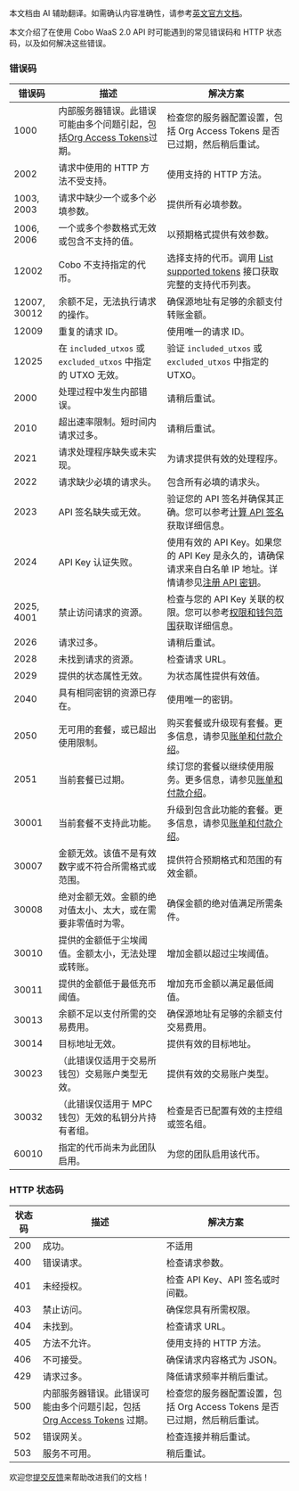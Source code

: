<Note>本文档由 AI 辅助翻译。如需确认内容准确性，请参考[英文官方文档](https://www.cobo.com/developers/v2/guides/overview/introduction)。</Note>

本文介绍了在使用 Cobo WaaS 2.0 API 时可能遇到的常见错误码和 HTTP 状态码，以及如何解决这些错误。

### 错误码

| 错误码      | 描述                                                                                         | 解决方案                                                                                                                      |
|---------------------|---------------------------------------------------------------------------------------------------------|-----------------------------------------------------------------------------------------------------------------------------------|
| 1000                | 内部服务器错误。此错误可能由多个问题引起，包括[Org Access Tokens](/v2/apps/org-access-tokens)过期。 | 检查您的服务器配置设置，包括 Org Access Tokens 是否已过期，然后稍后重试。   |
| 2002                | 请求中使用的 HTTP 方法不受支持。                                                   | 使用支持的 HTTP 方法。                                                                                  |
| 1003, 2003                | 请求中缺少一个或多个必填参数。                                                         | 提供所有必填参数。                                                                                                  |
| 1006, 2006                | 一个或多个参数格式无效或包含不支持的值。                          | 以预期格式提供有效参数。                                                                                  |
| 12002          | Cobo 不支持指定的代币。                                                     | 选择支持的代币。调用 [List supported tokens](/v2/api-references/wallets/list-supported-tokens) 接口获取完整的支持代币列表。          |
| 12007, 30012        | 余额不足，无法执行请求的操作。                                                 | 确保源地址有足够的余额支付转账金额。                                                 |
| 12009          | 重复的请求 ID。                                       | 使用唯一的请求 ID。                                     |
| 12025          | 在 `included_utxos` 或 `excluded_utxos` 中指定的 UTXO 无效。                                                 | 验证 `included_utxos` 或 `excluded_utxos` 中指定的 UTXO。                                                 |
| 2000                | 处理过程中发生内部错误。                                                              | 请稍后重试。                                                                                                           |
| 2010                | 超出速率限制。短时间内请求过多。                                                  | 请稍后重试。                                                                                                           |
| 2021                | 请求处理程序缺失或未实现。                                                      | 为请求提供有效的处理程序。                                                                                          |
| 2022                | 请求缺少必填的请求头。                                                                | 包含所有必填的请求头。                                                                                                     |
| 2023                | API 签名缺失或无效。                                                                                      | 验证您的 API 签名并确保其正确。您可以参考[计算 API 签名](/v2/guides/overview/cobo-auth#calculate-the-api-signature)获取详细信息。                                                                                   |
| 2024                | API Key 认证失败。                                                                          | 使用有效的 API Key。如果您的 API Key 是永久的，请确保请求来自白名单 IP 地址。详情请参见[注册 API 密钥](https://manuals.cobo.com/cn/portal/developer-console/create-api-key)。 |
| 2025, 4001                | 禁止访问请求的资源。                                                             | 检查与您的 API Key 关联的权限。您可以参考[权限和钱包范围](/v2/guides/overview/permissions-and-scopes)获取详细信息。                                                                               |
| 2026                | 请求过多。                                                                                      | 请稍后重试。                                                                                                           |
| 2028                | 未找到请求的资源。                                                                   | 检查请求 URL。                                                                                                            |
| 2029                | 提供的状态属性无效。                                                                | 为状态属性提供有效值。                                                                                    |
| 2040                | 具有相同密钥的资源已存在。                                                            | 使用唯一的密钥。                                                                                                                 |
| 2050                | 无可用的套餐，或已超出使用限制。                                            | 购买套餐或升级现有套餐。更多信息，请参见[账单和付款介绍](https://manuals.cobo.com/cn/portal/bills-and-payments/introduction)。 |
| 2051           | 当前套餐已过期。                                                             | 续订您的套餐以继续使用服务。更多信息，请参见[账单和付款介绍](https://manuals.cobo.com/cn/portal/bills-and-payments/introduction)。                                              |
| 30001          | 当前套餐不支持此功能。                                           | 升级到包含此功能的套餐。更多信息，请参见[账单和付款介绍](https://manuals.cobo.com/cn/portal/bills-and-payments/introduction)。                   |
| 30007               | 金额无效。该值不是有效数字或不符合所需格式或范围。          | 提供符合预期格式和范围的有效金额。                                                                 |
| 30008               | 绝对金额无效。金额的绝对值太小、太大，或在需要非零值时为零。 | 确保金额的绝对值满足所需条件。                                                           |
| 30010               | 提供的金额低于尘埃阈值。金额太小，无法处理或转账。         | 增加金额以超过尘埃阈值。                                     |
| 30011               | 提供的金额低于最低充币阈值。                      | 增加充币金额以满足最低阈值。                |
| 30013               | 余额不足以支付所需的交易费用。                             | 确保源地址有足够的余额支付交易费用。                                       |
| 30014               | 目标地址无效。                                                    | 提供有效的目标地址。                                                                                |
| 30023               | （此错误仅适用于交易所钱包）交易账户类型无效。                                                                           | 提供有效的交易账户类型。                                                                      |
| 30032               | （此错误仅适用于 MPC 钱包）无效的私钥分片持有者组。                                                                          | 检查是否已配置有效的主控组或签名组。                                                                     |
| 60010          | 指定的代币尚未为此团队启用。                                   | 为您的团队启用该代币。                    |



### HTTP 状态码

| 状态码 | 描述        | 解决方案                                    |
| --------------- | ---------------------- | ----------------------------------------------- |
| 200             | 成功。                    | 不适用              |
| 400             | 错误请求。           | 检查请求参数。                   |
| 401             | 未经授权。          | 检查 API Key、API 签名或时间戳。 |
| 403             | 禁止访问。             | 确保您具有所需权限。       |
| 404             | 未找到。             | 检查请求 URL。                           |
| 405             | 方法不允许。    | 使用支持的 HTTP 方法。                    |
| 406             | 不可接受。        | 确保请求内容格式为 JSON。      |
| 429             | 请求过多。     | 降低请求频率并稍后重试。   |
| 500             | 内部服务器错误。此错误可能由多个问题引起，包括 [Org Access Tokens](/v2/apps/org-access-tokens) 过期。 | 检查您的服务器配置设置，包括 Org Access Tokens 是否已过期，然后稍后重试。                              |
| 502             | 错误网关。           | 检查连接并稍后重试。     |
| 503             | 服务不可用。   | 稍后重试。                                |

<Tip>欢迎您[提交反馈](https://forms.zohopublic.com/cobo/form/DocumentFeedbackForm/formperma/QvLOhxJv1_JMsJ-1dleZ8Itb_7rzN-LtgvsDdxosoVI)来帮助改进我们的文档！</Tip>